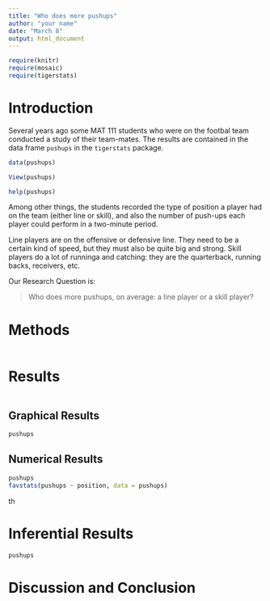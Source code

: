 ---
title: "Who does more pushups"
author: "your name"
date: "March 8"
output: html_document
---

```{r include=TRUE}
require(knitr)
require(mosaic)
require(tigerstats)
```
<!-- We recommend you use git branches -- create a separate branch for each major section i.e. Introduction, Methods, Results, Inferential Results, and Discussion and Conclusions - leave the YAML block untouched until the final merge where you put in your own name !-->

# Introduction
Several years ago some MAT 111 students who were on the footbal team conducted a study of their team-mates.  The results are contained in the data frame `pushups` in the `tigerstats` package.

```{r}
data(pushups)

View(pushups)

help(pushups)
```

Among other things, the students recorded the type of position a player had on the team (either line or skill), and also the number of push-ups each player could perform in a two-minute period.

Line players are on the offensive or defensive line.  They need to be a certain kind of speed, but they must also be quite big and strong.  Skill players do a lot of runninga and catching:  they are the quarterback, running backs, receivers, etc.

Our Research Question is:

  >Who does more pushups, on average: a line player or a skill player?


# Methods
<!--Decide on your methods:  use "variable analysis" or other appropriate descriptors.  Make sure to choose at least one graphical method and at least one numerical method.!-->

```{r}

```





# Results
<!--You have both graphical and numerical methods, so you will have both graphical and numerical results to consider.!-->

```{r}

```


## Graphical Results
<!--Your graph should have a good title, and axes should be labled as needed.  Discuss your graphical results, showing how they answer the research question.  Use specific features of the graph in your discussion.!-->

```{r}
pushups

```


## Numerical Results
<!--Numerical results go here. Use the numerical results to describe the patterns if any that exist in the data as focused toward the research question!-->

```{r}
pushups
favstats(pushups ~ position, data = pushups)

```
th

# Inferential Results
<!--State hypothesis clearly.  Make sure your discussion of the inferential test covers all the aspects that the test output produces, such as test statistic, p-value etc.  Make a decision about the null hypothesis, explain the assumptions on which the selected test/procedure was based, and why the chosen procedure satisfys the assumptions and is appropriate to answer the research question!-->

```{r}
pushups

```

# Discussion and Conclusion
<!--State your overall conclusion.  This is also a good place to mention other Research Questions that came to mind as you were carrying out this study.!-->

```{r}

```

